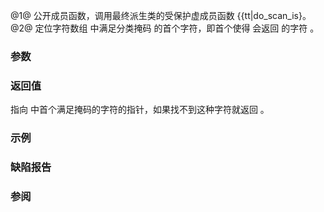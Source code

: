 {{cpp/locale/ctype/title|scan_is|do_scan_is}}
{{cpp/locale/ctype/navbar}}
{{dcl begin}}
{{dcl header|locale}}
{{dcl|num=1|1=
public:
const CharT* scan_is( mask m, const CharT* beg, const CharT* end ) const;
}}
{{dcl|num=2|1=
protected:
virtual const CharT* do_scan_is( mask m, const CharT* beg, const CharT* end) const;
}}
{{dcl end}}

@1@ 公开成员函数，调用最终派生类的受保护虚成员函数 {{tt|do_scan_is}。
@2@ 定位字符数组 {{range|beg|end}} 中满足分类掩码 {{c|m}} 的首个字符，即首个使得 {{c|is(m, c)}} 会返回 {{c|true}} 的字符 {{c|c}}。

===参数===
{{par begin}}
{{par|m|要搜索的掩码}}
{{par|beg|指向要搜索的数组中首字符的指针}}
{{par|end|指向要搜索的数组尾后一位置的指针}}
{{par end}}

===返回值===
指向 {{range|beg|end}} 中首个满足掩码的字符的指针，如果找不到这种字符就返回 {{c|end}}。

===示例===
{{example
|code=
#include &lt;clocale&gt;
#include &lt;iostream&gt;
#include &lt;iterator&gt;
#include &lt;locale&gt;

int main()
{
    std::setlocale(LC_ALL, "en_US.utf8");
    std::wcout.imbue(std::locale("en_US.utf8"));
    auto&amp; f = std::use_facet&lt;std::ctype&lt;wchar_t&gt;&gt;(std::wcout.getloc());
    
    // 跳过首个字母之前
    wchar_t s1[] = L"      \t\t\n  Кошка";
    const wchar_t* p1 = f.scan_is(std::ctype_base::alpha, std::begin(s1), std::end(s1));
    std::wcout &lt;&lt; "'" &lt;&lt; p1 &lt;&lt; "'\n";
    
    // 跳过首个字母之前
    wchar_t s2[] = L"123456789ネプネプ";
    const wchar_t* p2 = f.scan_is(std::ctype_base::alpha, std::begin(s2), std::end(s2));
    std::wcout &lt;&lt; "'" &lt;&lt; p2 &lt;&lt; "'\n";
}
|output=
'Кошка'
'ネプネプ'
}}

===缺陷报告===
{{dr list begin}}
{{dr list item|wg=lwg|dr=152|std=C++98|before={{tt|do_scan_is}} 的效果提到了 {{c|is(m)}}，但 {{ltt|cpp/locale/ctype/is}} 没有这样的重载|after=改成 {{c|is(m, c)}}}}
{{dr list end}}

===参阅===
{{dsc begin}}
{{dsc inc|cpp/locale/ctype_char/dsc scan_is}}
{{dsc inc|cpp/locale/ctype/dsc do_scan_not}}
{{dsc end}}

{{langlinks|en|ja}}